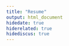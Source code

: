 ```yaml
---
title: "Resume"
output: html_document
hidedate: true
hiderelated: true
hidediscus: true
---
```


<center>
<object data="/resume.pdf" type="application/pdf" width="100%" height="650px"> 
# <object data="/resume.pdf" type="application/pdf" >
<embed src="/resume.pdf" type="application/pdf" style="min-height:100vh;width:100%" />

</object>
</center>
